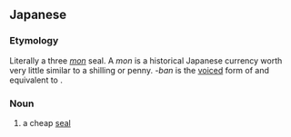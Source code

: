 ==Japanese==
{{ja-kanjitab|さん|もん|はん|k3=ばん|yomi=on}}

===Etymology===
Literally a three ''[[w:Japanese mon (currency)|mon]]'' seal. A ''mon'' is a historical Japanese currency worth very little similar to a shilling or penny. -''ban'' is the [[w:Rendaku|voiced]] form of {{m|ja|判|tr=han}} and equivalent to {{m|ja|判子|tr=hanko||seal}}.

===Noun===
{{ja-noun|さんもんばん}}
# a cheap [[seal]]